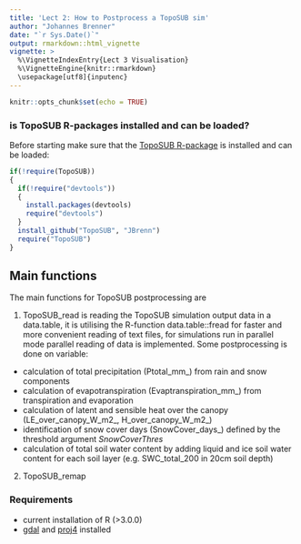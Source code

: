 ```yaml
---
title: 'Lect 2: How to Postprocess a TopoSUB sim'
author: "Johannes Brenner"
date: "`r Sys.Date()`"
output: rmarkdown::html_vignette
vignette: >
  %\VignetteIndexEntry{Lect 3 Visualisation}
  %\VignetteEngine{knitr::rmarkdown}
  \usepackage[utf8]{inputenc}
---
```


```r
knitr::opts_chunk$set(echo = TRUE)
```

### is TopoSUB R-packages installed and can be loaded?

Before starting make sure that the [TopoSUB R-package](https://github.com/JBrenn/TopoSUB) is installed and can be loaded:

```r

if(!require(TopoSUB))
{
  if(!require("devtools"))
  {
    install.packages(devtools)
    require("devtools")
  }
  install_github("TopoSUB", "JBrenn")
  require("TopoSUB")
}

```

## Main functions

The main functions for TopoSUB postprocessing are

1. TopoSUB_read is reading the TopoSUB simulation output data in a data.table, it is utilising the R-function data.table::fread for faster and more convenient reading of text files, for simulations run in parallel mode parallel reading of data is implemented. Some postprocessing is done on variable:

* calculation of total precipitation (Ptotal_mm_) from rain and snow components
* calculation of evapotranspiration (Evaptranspiration_mm_) from transpiration and evaporation
* calculation of latent and sensible heat over the canopy (LE_over_canopy_W_m2_, H_over_canopy_W_m2_)
* identification of snow cover days (SnowCover_days_) defined by the threshold argument _SnowCoverThres_
* calculation of total soil water content by adding liquid and ice soil water content for each soil layer (e.g. SWC_total_200 in 20cm soil depth)



2. TopoSUB_remap


### Requirements

* current installation of R (>3.0.0)
* [gdal](http://www.gdal.org/) and [proj4](https://github.com/OSGeo/proj.4) installed
